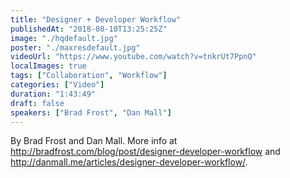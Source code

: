 ```yaml
---
title: "Designer + Developer Workflow"
publishedAt: "2018-08-10T13:25:25Z"
image: "./hqdefault.jpg"
poster: "./maxresdefault.jpg"
videoUrl: "https://www.youtube.com/watch?v=tnkrUt7PpnQ"
localImages: true
tags: ["Collaboration", "Workflow"]
categories: ["Video"]
duration: "1:43:49"
draft: false
speakers: ["Brad Frost", "Dan Mall"]
---
```


By Brad Frost and Dan Mall. More info at http://bradfrost.com/blog/post/designer-developer-workflow and http://danmall.me/articles/designer-developer-workflow/.
